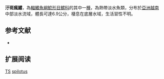 {{Speciesbox
| name = 汙斑瘋鱨
| image = 
| image_width = 250px
| image_caption = 
| status = DD
| status_system = IUCN3.1
| genus = Tachysurus
| species = spilotus
| authority = [[Ng|Ng]], 2009
| synonyms = 
}}
'''汙斑瘋鱨'''，為[[輻鰭魚綱|輻鰭魚綱]][[鯰形目|鯰形目]][[鱨科|鱨科]]的其中一[[種|種]]，為熱帶淡水魚類，分布於[[亞洲|亞洲]][[越南|越南]]中部淡水流域，體長可達6.9公分，棲息在底層水域，生活習性不明。

==参考文献==
*{{FishBase_species|genus=Tachysurus|species=spilotus|year=2015|month=4}}

== 扩展阅读 ==
{{refbegin}}
{{wikispecies-inline|Tachysurus spilotus|汙斑瘋鱨}}
{{refend}}
{{Taxonbar|from=Q5570687}}

[[Category:IUCN红色名录数据缺乏物种|TS]]
[[Category:瘋鱨屬|spilotus]]